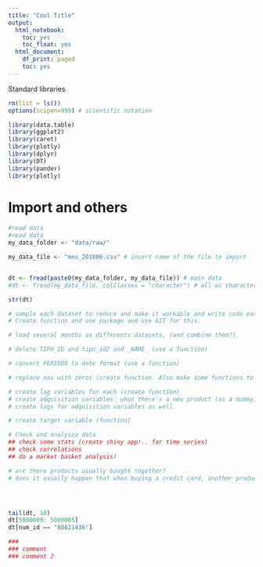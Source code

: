 ```yaml
---
title: "Cool Title"
output:
  html_notebook:
    toc: yes
    toc_float: yes
  html_document:
    df_print: paged
    toc: yes
---
```


Standard libraries
```r
rm(list = ls())
options(scipen=999) # scientific notation

library(data.table)
library(ggplot2)
library(caret)
library(plotly)
library(dplyr)
library(DT)
library(pander)
library(plotly)

```

# Import and others
```r
#read data
#read data
my_data_folder <- "data/raw/"

my_data_file <- "mes_201806.csv" # insert name of the file to import


dt <- fread(paste0(my_data_folder, my_data_file)) # main data
#dt <- fread(my_data_file, colClasses = "character") # all as character

```

```r
str(dt)
```

```r
# sample each dataset to reduce and make it workable and write code easier.
# Create function and use package and use GIT for this.

# load several months as differents datasets, (and combine them?). 

# delete TIPO_ID and tipo_id2 and _NAME_ (use a function)

# convert PERIODO to date format (use a function)

# replace nas with zeros (create function. Also make some functions to give give median, etc)

# create lag variables for each (create function)
# create adquisition variables: when there's a new product (as a dummy) and when dropping one
# create lags for adquisition variables as well

# create target variable (function)

# Check and analyiza data
## check some stats (create shiny app!.. for time series)
## check correlations
## do a market basket analysis!

# are there products usually bought together?
# does it usually happen that when buying a credit card, another product is always owned?




tail(dt, 10)
dt[5000000: 5000005]
dt[num_id == "80821436"]

###
### comment
### comment 2
```

```r

```

```r

```

```r

```

```r

```























